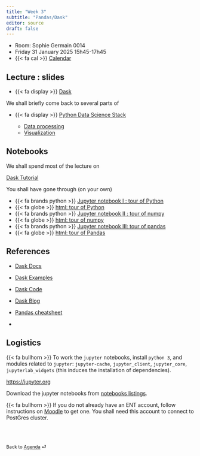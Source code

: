 ```yaml
---
title: "Week 3"
subtitle: "Pandas/Dask"
editor: source
draft: false
---
```



::: callout-important

-   Room: Sophie Germain 0014 
-   Friday 31 January 2025  15h45-17h45
-   {{< fa cal >}} [Calendar](https://edt.math.univ-paris-diderot.fr/#/parcours/mathinfo/m1)

:::


## Lecture : slides

- {{< fa display >}}  [Dask](/core/slides/slides09_dask.html){target="_blank"}


We shall briefly come back to several parts of 

- {{< fa display >}} [Python Data Science Stack](/core/slides/slides02_python_ds_stack.html){target="_blank"} 

  + [Data processing](https://s-v-b.github.io/IFEBY310/core/slides/slides02_python_ds_stack.html#/the-python-data-science-stack-data-processing)
  + [Visualization](https://s-v-b.github.io/IFEBY310/core/slides/slides02_python_ds_stack.html#/the-python-data-science-stack-data-visualization)




## Notebooks


We shall spend most of the lecture on 

[Dask Tutorial](https://tutorial.dask.org)



You shall have gone through (on your own)

- {{< fa brands python >}} <a href="https://s-v-b.github.io/IFEBY310/core/ipynb/notebook01_python.ipynb" download>Jupyter notebook I : tour of Python</a> 
- {{< fa globe >}} [html: tour of Python](/core/notebooks/notebook01_python.html)  
- {{< fa brands python >}} <a href="https://s-v-b.github.io/IFEBY310/core/ipynb/notebook02_numpy.ipynb" download>Jupyter notebook II : tour of numpy</a>
- {{< fa globe >}} [html: tour of numpy](/core/notebooks/notebook02_numpy.html)  
- {{< fa brands python >}} <a href="https://s-v-b.github.io/IFEBY310/core/ipynb/notebook03_pandas.ipynb" download>Jupyter notebook III: tour of pandas</a>
- {{< fa globe >}} [html: tour of Pandas](/core/notebooks/notebook03_pandas.html)  




## References 

-  [Dask Docs](https://dask.org/)
-  [Dask Examples](https://examples.dask.org/)
-  [Dask Code](https://github.com/dask/dask/)
-  [Dask Blog](https://blog.dask.org/)


- [Pandas cheatsheet](https://pandas.pydata.org/Pandas_Cheat_Sheet.pdf)
- 

## Logistics

{{< fa bullhorn >}} To work the `jupyter` notebooks, install `python 3`, 
and modules related to `jupyter`: `jupyter-cache`, `jupyter_client`,
`jupyter_core`, `jupyterlab_widgets` (this induces the installation of dependencies).

<https://jupyter.org>

Download the jupyter notebooks from  [notebooks listings](/notebooks-listings.qmd). 

{{< fa bullhorn >}} If you do not already have an ENT account, follow instructions on  [Moodle](https://moodle.u-paris.fr/course/view.php?id=28534) to get  one. You shall need this account to connect to  PostGres cluster.



<br><br>

::: {style="font-size: 0.875em;"}
Back to [Agenda](/slides-listings.qmd) ⏎
:::
